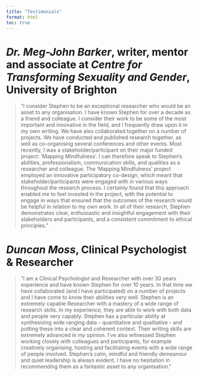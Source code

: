 ```yaml
---
title: "Testimonials"
format: html
toc: true
---
```


# *Dr. Meg-John Barker*, writer, mentor and associate at *Centre for Transforming Sexuality and Gender*, University of Brighton

> "I consider Stephen to be an exceptional researcher who would be an asset to any organisation. I have known Stephen for over a decade as a friend and colleague. I consider their work to be some of the most important and innovative in the field, and I frequently draw upon it in my own writing. We have also collaborated together on a number of projects. We have conducted and published research together, as well as co-organising several conferences and other events. Most recently, I was a stakeholder/participant on their major funded project: ‘Mapping Mindfulness’. I can therefore speak to Stephen’s abilities, professionalism, communication skills, and qualities as a researcher and colleague. The ‘Mapping Mindfulness’ project employed an innovative participatory co-design, which meant that stakeholder/participants were engaged with in various ways throughout the research process. I certainly found that this approach enabled me to feel invested in the project, with the potential to engage in ways that ensured that the outcomes of the research would be helpful in relation to my own work. In all of their research, Stephen demonstrates clear, enthusiastic and insightful engagement with their stakeholders and participants, and a consistent commitment to ethical principles." 

# *Duncan Moss*, Clinical Psychologist & Researcher

> "I am a Clinical Psychologist and Researcher with over 30 years experience and have known Stephen for over 10 years. In that time we have collaborated (and I have participated) on a number of projects and I have come to know their abilities very well. Stephen is an extremely capable Researcher with a mastery of a wide range of research skills. In my experience, they are able to work with both data and people very capably. Stephen has a particular ability at synthesising wide ranging data - quantitative and qualitative - and putting these into a clear and coherent context. Their writing skills are extremely advanced in my opinion. I’ve also witnessed Stephen working closely with colleagues and participants, for example creatively organising, hosting and facilitating events with a wide range of people involved. Stephen's calm, mindful and friendly demeanour and quiet leadership is always evident. I have no hesitation in recommending them as a fantastic asset to any organisation." 


